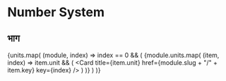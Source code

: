 # Number System


## भाग
{units.map(
    (module, index) =>
    index == 0 && (
        <Cards>
            {module.units.map(
                (item, index) =>
                item.unit && (
                    <Card title={item.unit} href={module.slug + "/" + item.key} key={index} />
                )
            )}
        </Cards>
    )
)}